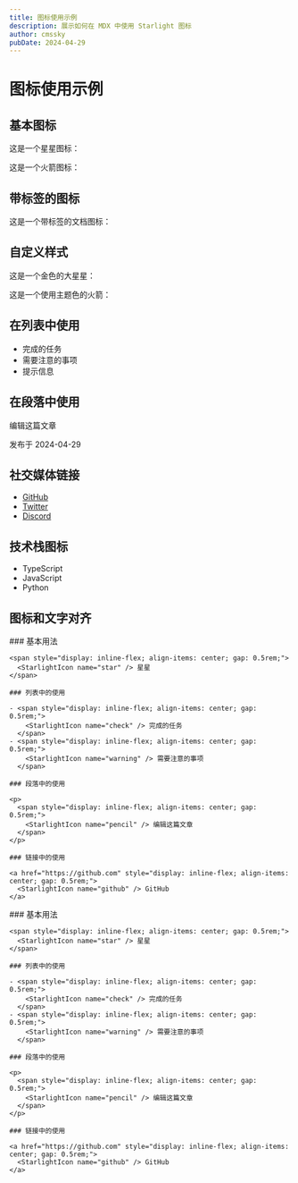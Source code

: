 ```yaml
---
title: 图标使用示例
description: 展示如何在 MDX 中使用 Starlight 图标
author: cmssky
pubDate: 2024-04-29
---
```



# 图标使用示例

## 基本图标

这是一个星星图标：<StarlightIcon name="star" />

这是一个火箭图标：<StarlightIcon name="rocket" />

## 带标签的图标

这是一个带标签的文档图标：<StarlightIcon name="document" label="文档" />

## 自定义样式

这是一个金色的大星星：<StarlightIcon name="star" color="goldenrod" size="2rem" />

这是一个使用主题色的火箭：<StarlightIcon name="rocket" color="var(--sl-color-text-accent)" />

## 在列表中使用

- <span style="display: inline-flex; align-items: center; gap: 0.5rem;"><StarlightIcon name="check" /> 完成的任务</span>
- <span style="display: inline-flex; align-items: center; gap: 0.5rem;"><StarlightIcon name="warning" /> 需要注意的事项</span>
- <span style="display: inline-flex; align-items: center; gap: 0.5rem;"><StarlightIcon name="info" /> 提示信息</span>

## 在段落中使用

<span style="display: inline-flex; align-items: center; gap: 0.5rem;"><StarlightIcon name="pencil" /> 编辑这篇文章</span>

<span style="display: inline-flex; align-items: center; gap: 0.5rem;"><StarlightIcon name="seti:clock" /> 发布于 2024-04-29</span>

## 社交媒体链接

- <span style="display: inline-flex; align-items: center; gap: 0.5rem;"><StarlightIcon name="github" /> [GitHub](https://github.com)</span>
- <span style="display: inline-flex; align-items: center; gap: 0.5rem;"><StarlightIcon name="twitter" /> [Twitter](https://twitter.com)</span>
- <span style="display: inline-flex; align-items: center; gap: 0.5rem;"><StarlightIcon name="discord" /> [Discord](https://discord.com)</span>

## 技术栈图标

- <span style="display: inline-flex; align-items: center; gap: 0.5rem;"><StarlightIcon name="typescript" /> TypeScript</span>
- <span style="display: inline-flex; align-items: center; gap: 0.5rem;"><StarlightIcon name="javascript" /> JavaScript</span>
- <span style="display: inline-flex; align-items: center; gap: 0.5rem;"><StarlightIcon name="python" /> Python</span>

## 图标和文字对齐

<Tabs>
  <TabItem label="内联样式" icon="code">
    ### 基本用法

    <span style="display: inline-flex; align-items: center; gap: 0.5rem;">
      <StarlightIcon name="star" /> 星星
    </span>

    ### 列表中的使用

    - <span style="display: inline-flex; align-items: center; gap: 0.5rem;">
        <StarlightIcon name="check" /> 完成的任务
      </span>
    - <span style="display: inline-flex; align-items: center; gap: 0.5rem;">
        <StarlightIcon name="warning" /> 需要注意的事项
      </span>

    ### 段落中的使用

    <p>
      <span style="display: inline-flex; align-items: center; gap: 0.5rem;">
        <StarlightIcon name="pencil" /> 编辑这篇文章
      </span>
    </p>

    ### 链接中的使用

    <a href="https://github.com" style="display: inline-flex; align-items: center; gap: 0.5rem;">
      <StarlightIcon name="github" /> GitHub
    </a>
  </TabItem>

  <TabItem label="使用 StarlightIcon 类型" icon="setting">
    ### 基本用法

    <span style="display: inline-flex; align-items: center; gap: 0.5rem;">
      <StarlightIcon name="star" /> 星星
    </span>

    ### 列表中的使用

    - <span style="display: inline-flex; align-items: center; gap: 0.5rem;">
        <StarlightIcon name="check" /> 完成的任务
      </span>
    - <span style="display: inline-flex; align-items: center; gap: 0.5rem;">
        <StarlightIcon name="warning" /> 需要注意的事项
      </span>

    ### 段落中的使用

    <p>
      <span style="display: inline-flex; align-items: center; gap: 0.5rem;">
        <StarlightIcon name="pencil" /> 编辑这篇文章
      </span>
    </p>

    ### 链接中的使用

    <a href="https://github.com" style="display: inline-flex; align-items: center; gap: 0.5rem;">
      <StarlightIcon name="github" /> GitHub
    </a>
  </TabItem>
</Tabs>

